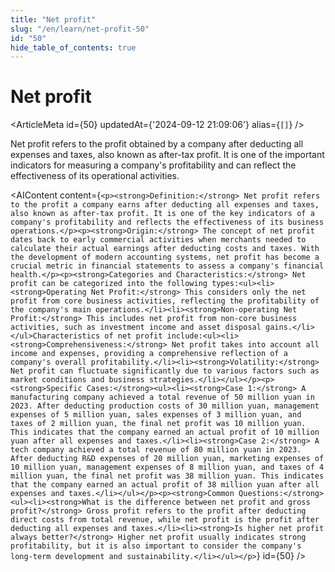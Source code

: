 ```yaml
---
title: "Net profit"
slug: "/en/learn/net-profit-50"
id: "50"
hide_table_of_contents: true
---
```



# Net profit

<ArticleMeta id={50} updatedAt={'2024-09-12 21:09:06'} alias={`[]`} />
<div className='border-solid border-b border-t-0 my-4 border-[var(--ifm-color-gray-300)]' />

Net profit refers to the profit obtained by a company after deducting all expenses and taxes, also known as after-tax profit. It is one of the important indicators for measuring a company's profitability and can reflect the effectiveness of its operational activities.

<AIContent content={`<p><strong>Definition:</strong> Net profit refers to the profit a company earns after deducting all expenses and taxes, also known as after-tax profit. It is one of the key indicators of a company's profitability and reflects the effectiveness of its business operations.</p><p><strong>Origin:</strong> The concept of net profit dates back to early commercial activities when merchants needed to calculate their actual earnings after deducting costs and taxes. With the development of modern accounting systems, net profit has become a crucial metric in financial statements to assess a company's financial health.</p><p><strong>Categories and Characteristics:</strong> Net profit can be categorized into the following types:<ul><li><strong>Operating Net Profit:</strong> This considers only the net profit from core business activities, reflecting the profitability of the company's main operations.</li><li><strong>Non-operating Net Profit:</strong> This includes net profit from non-core business activities, such as investment income and asset disposal gains.</li></ul>Characteristics of net profit include:<ul><li><strong>Comprehensiveness:</strong> Net profit takes into account all income and expenses, providing a comprehensive reflection of a company's overall profitability.</li><li><strong>Volatility:</strong> Net profit can fluctuate significantly due to various factors such as market conditions and business strategies.</li></ul></p><p><strong>Specific Cases:</strong><ul><li><strong>Case 1:</strong> A manufacturing company achieved a total revenue of 50 million yuan in 2023. After deducting production costs of 30 million yuan, management expenses of 5 million yuan, sales expenses of 3 million yuan, and taxes of 2 million yuan, the final net profit was 10 million yuan. This indicates that the company earned an actual profit of 10 million yuan after all expenses and taxes.</li><li><strong>Case 2:</strong> A tech company achieved a total revenue of 80 million yuan in 2023. After deducting R&D expenses of 20 million yuan, marketing expenses of 10 million yuan, management expenses of 8 million yuan, and taxes of 4 million yuan, the final net profit was 38 million yuan. This indicates that the company earned an actual profit of 38 million yuan after all expenses and taxes.</li></ul></p><p><strong>Common Questions:</strong><ul><li><strong>What is the difference between net profit and gross profit?</strong> Gross profit refers to the profit after deducting direct costs from total revenue, while net profit is the profit after deducting all expenses and taxes.</li><li><strong>Is higher net profit always better?</strong> Higher net profit usually indicates strong profitability, but it is also important to consider the company's long-term development and sustainability.</li></ul></p>`} id={50} />
